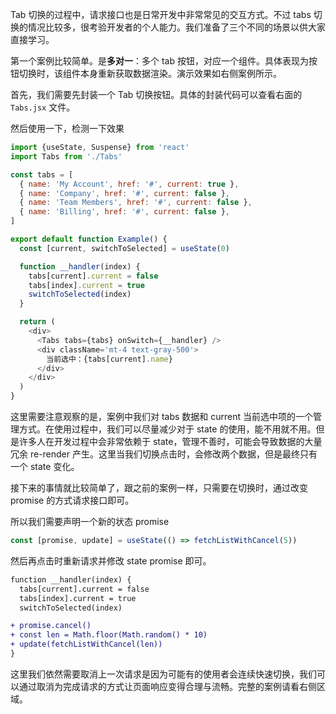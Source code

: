 
Tab 切换的过程中，请求接口也是日常开发中非常常见的交互方式。不过 tabs 切换的情况比较多，很考验开发者的个人能力。我们准备了三个不同的场景以供大家直接学习。

第一个案例比较简单。是**多对一**：多个 tab 按钮，对应一个组件。具体表现为按钮切换时，该组件本身重新获取数据渲染。演示效果如右侧案例所示。

首先，我们需要先封装一个 Tab 切换按钮。具体的封装代码可以查看右面的 `Tabs.jsx` 文件。

然后使用一下，检测一下效果

```javascript
import {useState, Suspense} from 'react'
import Tabs from './Tabs'

const tabs = [
  { name: 'My Account', href: '#', current: true },
  { name: 'Company', href: '#', current: false },
  { name: 'Team Members', href: '#', current: false },
  { name: 'Billing', href: '#', current: false },
]

export default function Example() {
  const [current, switchToSelected] = useState(0)

  function __handler(index) {
    tabs[current].current = false
    tabs[index].current = true
    switchToSelected(index)
  }

  return (
    <div>
      <Tabs tabs={tabs} onSwitch={__handler} />
      <div className='mt-4 text-gray-500'>
        当前选中：{tabs[current].name}
      </div>
    </div>
  )
}
```

<Cardruntime><Demo01 /></Cardruntime>


这里需要注意观察的是，案例中我们对 tabs 数据和 current 当前选中项的一个管理方式。在使用过程中，我们可以尽量减少对于 state 的使用，能不用就不用。但是许多人在开发过程中会非常依赖于 state，管理不善时，可能会导致数据的大量冗余 re-render 产生。这里当我们切换点击时，会修改两个数据，但是最终只有一个 state 变化。


接下来的事情就比较简单了，跟之前的案例一样，只需要在切换时，通过改变 promise 的方式请求接口即可。

所以我们需要声明一个新的状态 promise

```javascript
const [promise, update] = useState(() => fetchListWithCancel(5))
```

然后再点击时重新请求并修改 state promise 即可。

```diff
function __handler(index) {
  tabs[current].current = false
  tabs[index].current = true
  switchToSelected(index)

+ promise.cancel()
+ const len = Math.floor(Math.random() * 10)
+ update(fetchListWithCancel(len))
}
```

这里我们依然需要取消上一次请求是因为可能有的使用者会连续快速切换，我们可以通过取消为完成请求的方式让页面响应变得合理与流畅。完整的案例请看右侧区域。
